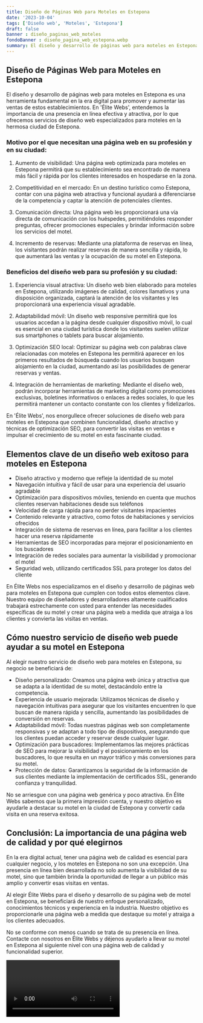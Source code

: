 ```yaml
---
title: Diseño de Páginas Web para Moteles en Estepona
date: '2023-10-04'
tags: ['Diseño web', 'Moteles', 'Estepona']
draft: false
banner : diseño_paginas_web_moteles
fondoBanner : diseño_pagina_web_estepona.webp
summary: El diseño y desarrollo de páginas web para moteles en Estepona es una herramienta fundamental en la era digital para promover y aumentar las ventas de estos establecimientos. En 'Élite Webs', entendemos la importancia de una presencia en línea efectiva y atractiva, por lo que ofrecemos servicios de diseño web especializados para moteles en la hermosa ciudad de Estepona.
---
```


## Diseño de Páginas Web para Moteles en Estepona

El diseño y desarrollo de páginas web para moteles en Estepona es una herramienta fundamental en la era digital para promover y aumentar las ventas de estos establecimientos. En 'Élite Webs', entendemos la importancia de una presencia en línea efectiva y atractiva, por lo que ofrecemos servicios de diseño web especializados para moteles en la hermosa ciudad de Estepona.

### Motivo por el que necesitan una página web en su profesión y en su ciudad:

1. Aumento de visibilidad: Una página web optimizada para moteles en Estepona permitirá que su establecimiento sea encontrado de manera más fácil y rápida por los clientes interesados en hospedarse en la zona.

2. Competitividad en el mercado: En un destino turístico como Estepona, contar con una página web atractiva y funcional ayudará a diferenciarse de la competencia y captar la atención de potenciales clientes.

3. Comunicación directa: Una página web les proporcionará una vía directa de comunicación con los huéspedes, permitiéndoles responder preguntas, ofrecer promociones especiales y brindar información sobre los servicios del motel.

4. Incremento de reservas: Mediante una plataforma de reservas en línea, los visitantes podrán realizar reservas de manera sencilla y rápida, lo que aumentará las ventas y la ocupación de su motel en Estepona.

### Beneficios del diseño web para su profesión y su ciudad:

1. Experiencia visual atractiva: Un diseño web bien elaborado para moteles en Estepona, utilizando imágenes de calidad, colores llamativos y una disposición organizada, captará la atención de los visitantes y les proporcionará una experiencia visual agradable.

2. Adaptabilidad móvil: Un diseño web responsive permitirá que los usuarios accedan a la página desde cualquier dispositivo móvil, lo cual es esencial en una ciudad turística donde los visitantes suelen utilizar sus smartphones o tablets para buscar alojamiento.

3. Optimización SEO local: Optimizar su página web con palabras clave relacionadas con moteles en Estepona les permitirá aparecer en los primeros resultados de búsqueda cuando los usuarios busquen alojamiento en la ciudad, aumentando así las posibilidades de generar reservas y ventas.

4. Integración de herramientas de marketing: Mediante el diseño web, podrán incorporar herramientas de marketing digital como promociones exclusivas, boletines informativos o enlaces a redes sociales, lo que les permitirá mantener un contacto constante con los clientes y fidelizarlos.

En 'Élite Webs', nos enorgullece ofrecer soluciones de diseño web para moteles en Estepona que combinen funcionalidad, diseño atractivo y técnicas de optimización SEO, para convertir las visitas en ventas e impulsar el crecimiento de su motel en esta fascinante ciudad.

<GifSeo />

<Cta />

## Elementos clave de un diseño web exitoso para moteles en Estepona

- Diseño atractivo y moderno que refleje la identidad de su motel
- Navegación intuitiva y fácil de usar para una experiencia del usuario agradable
- Optimización para dispositivos móviles, teniendo en cuenta que muchos clientes reservan habitaciones desde sus teléfonos
- Velocidad de carga rápida para no perder visitantes impacientes
- Contenido relevante y atractivo, como fotos de habitaciones y servicios ofrecidos
- Integración de sistema de reservas en línea, para facilitar a los clientes hacer una reserva rápidamente
- Herramientas de SEO incorporadas para mejorar el posicionamiento en los buscadores
- Integración de redes sociales para aumentar la visibilidad y promocionar el motel
- Seguridad web, utilizando certificados SSL para proteger los datos del cliente

En Élite Webs nos especializamos en el diseño y desarrollo de páginas web para moteles en Estepona que cumplen con todos estos elementos clave. Nuestro equipo de diseñadores y desarrolladores altamente cualificados trabajará estrechamente con usted para entender las necesidades específicas de su motel y crear una página web a medida que atraiga a los clientes y convierta las visitas en ventas.

## Cómo nuestro servicio de diseño web puede ayudar a su motel en Estepona

Al elegir nuestro servicio de diseño web para moteles en Estepona, su negocio se beneficiará de:

- Diseño personalizado: Creamos una página web única y atractiva que se adapta a la identidad de su motel, destacándolo entre la competencia.
- Experiencia de usuario mejorada: Utilizamos técnicas de diseño y navegación intuitivas para asegurar que los visitantes encuentren lo que buscan de manera rápida y sencilla, aumentando las posibilidades de conversión en reservas.
- Adaptabilidad móvil: Todas nuestras páginas web son completamente responsivas y se adaptan a todo tipo de dispositivos, asegurando que los clientes puedan acceder y reservar desde cualquier lugar.
- Optimización para buscadores: Implementamos las mejores prácticas de SEO para mejorar la visibilidad y el posicionamiento en los buscadores, lo que resulta en un mayor tráfico y más conversiones para su motel.
- Protección de datos: Garantizamos la seguridad de la información de sus clientes mediante la implementación de certificados SSL, generando confianza y tranquilidad.

No se arriesgue con una página web genérica y poco atractiva. En Élite Webs sabemos que la primera impresión cuenta, y nuestro objetivo es ayudarle a destacar su motel en la ciudad de Estepona y convertir cada visita en una reserva exitosa.

## Conclusión: La importancia de una página web de calidad y por qué elegirnos

En la era digital actual, tener una página web de calidad es esencial para cualquier negocio, y los moteles en Estepona no son una excepción. Una presencia en línea bien desarrollada no solo aumenta la visibilidad de su motel, sino que también brinda la oportunidad de llegar a un público más amplio y convertir esas visitas en ventas.

Al elegir Élite Webs para el diseño y desarrollo de su página web de motel en Estepona, se beneficiará de nuestro enfoque personalizado, conocimientos técnicos y experiencia en la industria. Nuestro objetivo es proporcionarle una página web a medida que destaque su motel y atraiga a los clientes adecuados.

No se conforme con menos cuando se trata de su presencia en línea. Contacte con nosotros en Élite Webs y déjenos ayudarlo a llevar su motel en Estepona al siguiente nivel con una página web de calidad y funcionalidad superior.

<Video />

<CtaBot job='Moteles' city='Estepona'/>

<Gmaps query='Estepona+españa+maps' />